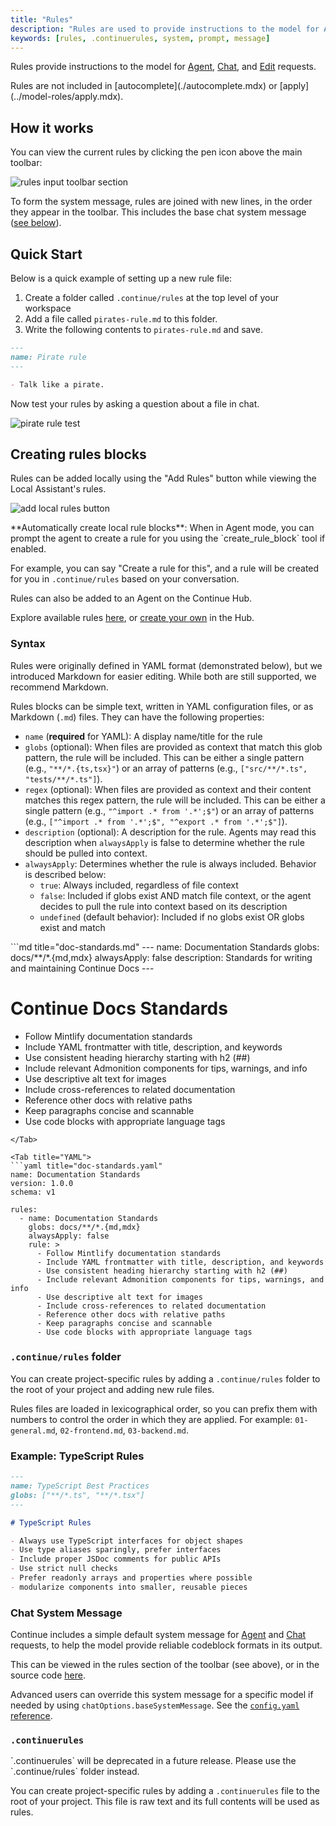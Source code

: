 ```yaml
---
title: "Rules"
description: "Rules are used to provide instructions to the model for Agent, Chat, and Edit requests."
keywords: [rules, .continuerules, system, prompt, message]
---
```


Rules provide instructions to the model for [Agent](../../features/agent/quick-start), [Chat](../../features/chat/quick-start), and [Edit](../../features/edit/quick-start) requests.

<Info>
  Rules are not included in [autocomplete](./autocomplete.mdx) or
  [apply](../model-roles/apply.mdx).
</Info>

## How it works

You can view the current rules by clicking the pen icon above the main toolbar:

![rules input toolbar section](/images/notch-rules.png)

To form the system message, rules are joined with new lines, in the order they appear in the toolbar. This includes the base chat system message ([see below](#chat-system-message)).

## Quick Start

Below is a quick example of setting up a new rule file:

1. Create a folder called `.continue/rules` at the top level of your workspace
2. Add a file called `pirates-rule.md` to this folder.
3. Write the following contents to `pirates-rule.md` and save.

```md title=".continue/rules/pirates-rule.md"
---
name: Pirate rule
---

- Talk like a pirate.
```

Now test your rules by asking a question about a file in chat.

![pirate rule test](/images/pirate-rule-test.png)

## Creating rules blocks

Rules can be added locally using the "Add Rules" button while viewing the Local Assistant's rules.

![add local rules button](/images/add-local-rules.png)

<Info>
**Automatically create local rule blocks**: When in Agent mode, you can prompt the agent to create a rule for you using the `create_rule_block` tool if enabled.

For example, you can say "Create a rule for this", and a rule will be created for you in `.continue/rules` based on your conversation.

</Info>

Rules can also be added to an Agent on the Continue Hub.

Explore available rules [here](https://hub.continue.dev), or [create your own](https://hub.continue.dev/new?type=block&blockType=rules) in the Hub.

### Syntax

<Info>
  Rules were originally defined in YAML format (demonstrated below), but we
  introduced Markdown for easier editing. While both are still supported, we
  recommend Markdown.
</Info>

Rules blocks can be simple text, written in YAML configuration files, or as Markdown (`.md`) files. They can have the following properties:

- `name` (**required** for YAML): A display name/title for the rule
- `globs` (optional): When files are provided as context that match this glob pattern, the rule will be included. This can be either a single pattern (e.g., `"**/*.{ts,tsx}"`) or an array of patterns (e.g., `["src/**/*.ts", "tests/**/*.ts"]`).
- `regex` (optional): When files are provided as context and their content matches this regex pattern, the rule will be included. This can be either a single pattern (e.g., `"^import .* from '.*';$"`) or an array of patterns (e.g., `["^import .* from '.*';$", "^export .* from '.*';$"]`).
- `description` (optional): A description for the rule. Agents may read this description when `alwaysApply` is false to determine whether the rule should be pulled into context.
- `alwaysApply`: Determines whether the rule is always included. Behavior is described below:
  - `true`: Always included, regardless of file context
  - `false`: Included if globs exist AND match file context, or the agent decides to pull the rule into context based on its description
  - `undefined` (default behavior): Included if no globs exist OR globs exist and match

<Tabs>
<Tab title="Markdown">
```md title="doc-standards.md"
---
name: Documentation Standards
globs: docs/**/*.{md,mdx}
alwaysApply: false
description: Standards for writing and maintaining Continue Docs
---

# Continue Docs Standards

- Follow Mintlify documentation standards
- Include YAML frontmatter with title, description, and keywords
- Use consistent heading hierarchy starting with h2 (##)
- Include relevant Admonition components for tips, warnings, and info
- Use descriptive alt text for images
- Include cross-references to related documentation
- Reference other docs with relative paths
- Keep paragraphs concise and scannable
- Use code blocks with appropriate language tags

````
</Tab>

<Tab title="YAML">
```yaml title="doc-standards.yaml"
name: Documentation Standards
version: 1.0.0
schema: v1

rules:
  - name: Documentation Standards
    globs: docs/**/*.{md,mdx}
    alwaysApply: false
    rule: >
      - Follow Mintlify documentation standards
      - Include YAML frontmatter with title, description, and keywords
      - Use consistent heading hierarchy starting with h2 (##)
      - Include relevant Admonition components for tips, warnings, and info
      - Use descriptive alt text for images
      - Include cross-references to related documentation
      - Reference other docs with relative paths
      - Keep paragraphs concise and scannable
      - Use code blocks with appropriate language tags
````

</Tab>
</Tabs>

### `.continue/rules` folder

You can create project-specific rules by adding a `.continue/rules` folder to the root of your project and adding new rule files.

Rules files are loaded in lexicographical order, so you can prefix them with numbers to control the order in which they are applied. For example: `01-general.md`, `02-frontend.md`, `03-backend.md`.

### Example: TypeScript Rules

```md title=".continue/rules/typescript.md"
---
name: TypeScript Best Practices
globs: ["**/*.ts", "**/*.tsx"]
---

# TypeScript Rules

- Always use TypeScript interfaces for object shapes
- Use type aliases sparingly, prefer interfaces
- Include proper JSDoc comments for public APIs
- Use strict null checks
- Prefer readonly arrays and properties where possible
- modularize components into smaller, reusable pieces
```

### Chat System Message

Continue includes a simple default system message for [Agent](../../features/agent/quick-start) and [Chat](../../features/chat/quick-start) requests, to help the model provide reliable codeblock formats in its output.

This can be viewed in the rules section of the toolbar (see above), or in the source code [here](https://github.com/continuedev/continue/blob/main/core/llm/constructMessages.ts#L4).

Advanced users can override this system message for a specific model if needed by using `chatOptions.baseSystemMessage`. See the [`config.yaml` reference](/reference#models).

### `.continuerules`

<Warning>
  `.continuerules` will be deprecated in a future release. Please use the
  `.continue/rules` folder instead.
</Warning>

You can create project-specific rules by adding a `.continuerules` file to the root of your project. This file is raw text and its full contents will be used as rules.
